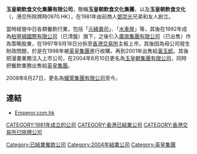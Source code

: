 {{Unreferenced|time=2013-09-09T02:15:31+00:00}}
'''玉皇朝飲食文化集團有限公司'''，簡稱'''玉皇朝飲食文化集團'''，以及'''玉皇朝飲食文化'''（'''{{lang-en|JADE DYNASTY FOOD CULTURE GROUP LIMITED}}'''，港交所除牌時0970.HK），在1981年由前商人[[鄧崇光|鄧崇光]]兄弟和友人創立。

當時經營中日各類餐飲行業，包括「[[元綠壽司|元綠壽司]]」、「[[水車屋日本料理|水車屋]]」等，其後在1992年成為[[柏寧頓國際有限公司|柏寧頓國際有限公司]]（已清盤）旗下，之後引入[[廣南集團有限公司|廣南集團有限公司]]（已出售）作為策略股東，在1997年9月18日分拆至[[香港交易所|香港交易所]]主板上市，其後因為母公司發生財政問題，於是在1998年被[[英皇集團|英皇集團]]進行收購，再到2001年出售給[[黃玉郎|黃玉郎]]。其後把漫畫業務注入上市公司，在2004年8月10日更名為[[玉皇朝集團有限公司|玉皇朝集團有限公司]]，同時把餐飲業務出售給[[英皇集團|英皇集團]]。

2008年8月27日，更名為[[耀萊集團有限公司|耀萊集團有限公司]]至今。

==連結==
*[http://www.emperor.com.hk Emperor.com.hk] {{Wayback|url=http://www.emperor.com.hk/ |date=20181226093643 }}

[[Category:已結業餐飲公司|Category:已結業餐飲公司]]
[[CATEGORY:1981年成立的公司|CATEGORY:1981年成立的公司]]
[[Category:2004年結業公司|Category:2004年結業公司]]
[[CATEGORY:香港已結業公司|CATEGORY:香港已結業公司]]
[[CATEGORY:香港交易所已除牌公司|CATEGORY:香港交易所已除牌公司]]
[[Category:英皇集團|Category:英皇集團]]